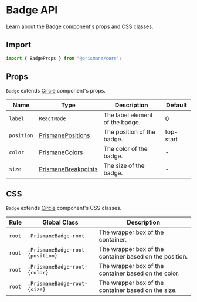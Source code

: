 # Badge API

Learn about the Badge component's props and CSS classes.

## Import

```js
import { BadgeProps } from "@prismane/core";
```

## Props

`Badge` extends [Circle](/docs/components-api/circle-api) component's props.

| Name       | Type                                                               | Description                     | Default   |
| ---------- | ------------------------------------------------------------------ | ------------------------------- | --------- |
| `label`    | `ReactNode`                                                        | The label element of the badge. | 0         |
| `position` | [PrismanePositions](/docs/getting-started/overview#global-types)   | The position of the badge.      | top-start |
| `color`    | [PrismaneColors](/docs/getting-started/overview#global-types)      | The color of the badge.         | -         |
| `size`     | [PrismaneBreakpoints](/docs/getting-started/overview#global-types) | The size of the badge.          | -         |

## CSS

`Badge` extends [Circle](/docs/components-api/circle-api) component's CSS classes.

| Rule   | Global Class                     | Description                                             |
| ------ | -------------------------------- | ------------------------------------------------------- |
| `root` | `.PrismaneBadge-root`            | The wrapper box of the container.                       |
| `root` | `.PrismaneBadge-root-{position}` | The wrapper box of the container based on the position. |
| `root` | `.PrismaneBadge-root-{color}`    | The wrapper box of the container based on the color.    |
| `root` | `.PrismaneBadge-root-{size}`     | The wrapper box of the container based on the size.     |
